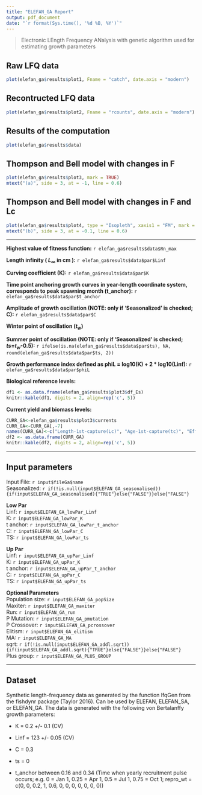 ```yaml
---
title: "ELEFAN_GA Report"
output: pdf_document
date: "`r format(Sys.time(), '%d %B, %Y')`"
---
```


> Electronic LEngth Frequency ANalysis with genetic algorithm used for estimating growth parameters

## Raw LFQ data
```r
plot(elefan_ga$results$plot1, Fname = "catch", date.axis = "modern")
```

## Recontructed LFQ data
```r
plot(elefan_ga$results$plot2, Fname = "rcounts", date.axis = "modern")
```

## Results of the computation

```r
plot(elefan_ga$results$data)
```

## Thompson and Bell model with changes in F
```r
plot(elefan_ga$results$plot3, mark = TRUE)
mtext("(a)", side = 3, at = -1, line = 0.6)
```

## Thompson and Bell model with changes in F and Lc
```r
plot(elefan_ga$results$plot4, type = "Isopleth", xaxis1 = "FM", mark = TRUE, contour = 6)
mtext("(b)", side = 3, at = -0.1, line = 0.6)
```


******


**Highest value of fitness function:** `r elefan_ga$results$data$Rn_max`

**Length infinity ( $L_\infty$ in cm ):** `r elefan_ga$results$data$par$Linf`

**Curving coefficient (K):** `r elefan_ga$results$data$par$K`

**Time point anchoring growth curves in year-length coordinate system, corresponds to peak spawning month (t_anchor):** `r elefan_ga$results$data$par$t_anchor`

**Amplitude of growth oscillation (NOTE: only if 'Seasonalized' is checked; C):** `r elefan_ga$results$data$par$C`

**Winter point of oscillation ($t_w$)**

**Summer point of oscillation (NOTE: only if 'Seasonalized' is checked; $ts$=$t_w$-0.5):** `r ifelse(is.na(elefan_ga$results$data$par$ts), NA, round(elefan_ga$results$data$par$ts, 2))`

**Growth performance index defined as phiL = log10(K) + 2 * log10(Linf):** `r elefan_ga$results$data$par$phiL`

**Biological reference levels:**
```r
df1 <- as.data.frame(elefan_ga$results$plot3$df_Es)
knitr::kable(df1, digits = 2, align=rep('c', 5))
```

**Current yield and biomass levels:**
```r
CURR_GA<-elefan_ga$results$plot3$currents
CURR_GA<-CURR_GA[,-7]
names(CURR_GA)<-c("Length-1st-capture(Lc)", "Age-1st-capture(tc)", "Effort","Fishing mortality", "Catch", "Yield", "Biomass")
df2 <- as.data.frame(CURR_GA)
knitr::kable(df2, digits = 2, align=rep('c', 5))
```

******
## Input parameters  
Input File: `r input$fileGa$name`  
Seasonalized: `r if(!is.null(input$ELEFAN_GA_seasonalised)){if(input$ELEFAN_GA_seasonalised){"TRUE"}else{"FALSE"}}else{"FALSE"}`  
  
**Low Par**  
Linf: `r input$ELEFAN_GA_lowPar_Linf`  
K: `r input$ELEFAN_GA_lowPar_K`  
t anchor: `r input$ELEFAN_GA_lowPar_t_anchor`  
C: `r input$ELEFAN_GA_lowPar_C`  
TS: `r input$ELEFAN_GA_lowPar_ts`  
  
**Up Par**  
Linf: `r input$ELEFAN_GA_upPar_Linf`  
K: `r input$ELEFAN_GA_upPar_K`  
t anchor: `r input$ELEFAN_GA_upPar_t_anchor`  
C: `r input$ELEFAN_GA_upPar_C`  
TS: `r input$ELEFAN_GA_upPar_ts`
  
**Optional Parameters**  
Population size: `r input$ELEFAN_GA_popSize`  
Maxiter: `r input$ELEFAN_GA_maxiter`  
Run: `r input$ELEFAN_GA_run`  
P Mutation: `r input$ELEFAN_GA_pmutation`  
P Crossover: `r input$ELEFAN_GA_pcrossover`  
Elitism: `r input$ELEFAN_GA_elitism`  
MA: `r input$ELEFAN_GA_MA`  
sqrt: `r if(!is.null(input$ELEFAN_GA_addl.sqrt)){if(input$ELEFAN_GA_addl.sqrt){"TRUE"}else{"FALSE"}}else{"FALSE"}`  
Plus group: `r input$ELEFAN_GA_PLUS_GROUP`  

******
## Dataset
Synthetic length-frequency data as generated by the function lfqGen from the fishdynr package (Taylor 2016). Can be used by ELEFAN, ELEFAN_SA, or ELEFAN_GA. The data is generated with the following von Bertalanffy growth parameters:

* K = 0.2 +/- 0.1 (CV)

* Linf = 123 +/- 0.05 (CV)

* C = 0.3

* ts = 0

* t_anchor between 0.16 and 0.34 (Time when yearly recruitment pulse occurs; e.g. 0 = Jan 1, 0.25 = Apr 1, 0.5 = Jul 1, 0.75 = Oct 1; repro_wt = c(0, 0, 0.2, 1, 0.6, 0, 0, 0, 0, 0, 0, 0))